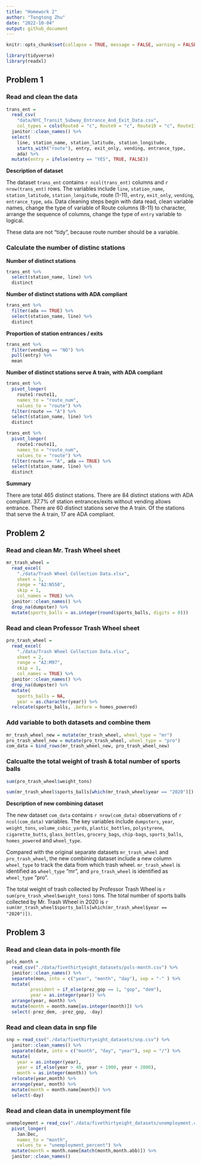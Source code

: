 ```yaml
---
title: "Homework 2"
author: "Tongtong Zhu"
date: "2022-10-04"
output: github_document
---
```


```r
knitr::opts_chunk$set(collapse = TRUE, message = FALSE, warning = FALSE)
```

```r
library(tidyverse)
library(readxl)
```

## Problem 1

### Read and clean the data 

```r
trans_ent = 
  read_csv(
    "data/NYC_Transit_Subway_Entrance_And_Exit_Data.csv",
    col_types = cols(Route8 = "c", Route9 = "c", Route10 = "c", Route11 = "c")) %>% 
  janitor::clean_names() %>% 
  select(
    line, station_name, station_latitude, station_longitude, 
    starts_with("route"), entry, exit_only, vending, entrance_type, 
    ada) %>% 
  mutate(entry = ifelse(entry == "YES", TRUE, FALSE))
```

**Description of dataset**

The dataset `trans_ent` contains `r ncol(trans_ent)` columns and `r nrow(trans_ent)` rows. The variables include `line`, `station_name`, `station_latitude`, `station_longitude`, route (1-11), `entry`, `exit_only`, `vending`, `entrance_type`, `ada`. Data cleaning steps begin with data read, clean variable names, change the type of variable of Route columns (8-11) to character, arrange the sequence of columns, change the type of `entry` variable to logical. 

These data are not "tidy", because route number should be a variable. 

### Calculate the number of distinc stations

**Number of distinct stations**

```r
trans_ent %>% 
  select(station_name, line) %>% 
  distinct
```

**Number of distinct stations with ADA compliant**

```r
trans_ent %>% 
  filter(ada == TRUE) %>% 
  select(station_name, line) %>% 
  distinct
```

**Proportion of station entrances / exits**

```r
trans_ent %>% 
  filter(vending == "NO") %>% 
  pull(entry) %>% 
  mean
```

**Number of distinct stations serve A train, with ADA compliant**

```r
trans_ent %>% 
  pivot_longer(
    route1:route11,
    names_to = "route_num",
    values_to = "route") %>% 
  filter(route == "A") %>% 
  select(station_name, line) %>% 
  distinct

trans_ent %>% 
  pivot_longer(
    route1:route11,
    names_to = "route_num",
    values_to = "route") %>% 
  filter(route == "A", ada == TRUE) %>% 
  select(station_name, line) %>% 
  distinct
```

**Summary**

There are total 465 distinct stations. 
There are 84 distinct stations with ADA compliant.
37.7% of station entrances/exits without vending allows entrance.
There are 60 distinct stations serve the A train. Of the stations that serve the A train, 17 are ADA compliant.


## Problem 2

### Read and clean Mr. Trash Wheel sheet

```r
mr_trash_wheel = 
  read_excel(
    "./data/Trash Wheel Collection Data.xlsx",
    sheet = 1,
    range = "A2:N550",
    skip = 1, 
    col_names = TRUE) %>% 
  janitor::clean_names() %>% 
  drop_na(dumpster) %>% 
  mutate(sports_balls = as.integer(round(sports_balls, digits = 0)))
```

### Read and clean Professor Trash Wheel sheet

```r
pro_trash_wheel = 
  read_excel(
    "./data/Trash Wheel Collection Data.xlsx",
    sheet = 2,
    range = "A2:M97",
    skip = 1, 
    col_names = TRUE) %>% 
  janitor::clean_names() %>% 
  drop_na(dumpster) %>% 
  mutate(
    sports_balls = NA,
    year = as.character(year)) %>% 
  relocate(sports_balls, .before = homes_powered)
```

### Add variable to both datasets and combine them

```r
mr_trash_wheel_new = mutate(mr_trash_wheel, wheel_type = "mr")
pro_trash_wheel_new = mutate(pro_trash_wheel, wheel_type = "pro")
com_data = bind_rows(mr_trash_wheel_new, pro_trash_wheel_new)

```

### Calcualte the total weight of trash & total number of sports balls

```r
sum(pro_trash_wheel$weight_tons)
```


```r
sum(mr_trash_wheel$sports_balls[which(mr_trash_wheel$year == "2020")])
```


**Description of new combining dataset**

The new dataset `com_data` contains `r nrow(com_data)` observations of `r ncol(com_data)` variables. The key variables include `dumpsters`, `year`, `weight_tons`, `volume_cubic_yards`, `plastic_bottles`, `polystyrene`, `cigarette_butts`, `glass_bottles`, `grocery_bags`, `chip-bags`, `sports_balls`, `homes_powered` and `wheel_type`. 

Compared with the original separate datasets `mr_trash_wheel` and `pro_trash_wheel`, the new combining dataset include a new column `wheel_type` to track the data from which trash wheel. `mr_trash_wheel` is identified as `wheel_type` "mr", and `pro_trash_wheel` is identified as `wheel_type` "pro". 

The total weight of trash collected by Professor Trash Wheel is `r sum(pro_trash_wheel$weight_tons)` tons. The total number of sports balls collected by Mr. Trash Wheel in 2020 is `r sum(mr_trash_wheel$sports_balls[which(mr_trash_wheel$year == "2020")])`.



## Problem 3

### Read and clean data in pols-month file

```r
pols_month = 
  read_csv("./data/fivethirtyeight_datasets/pols-month.csv") %>% 
  janitor::clean_names() %>%
  separate(mon, into = c("year", "month", "day"), sep = "-" ) %>% 
  mutate(
         president = if_else(prez_gop == 1, "gop", "dem"),
         year = as.integer(year)) %>% 
  arrange(year, month) %>% 
  mutate(month = month.name[as.integer(month)]) %>% 
  select(-prez_dem, -prez_gop, -day)

```

### Read and clean data in snp file

```r
snp = read_csv("./data/fivethirtyeight_datasets/snp.csv") %>% 
  janitor::clean_names() %>% 
  separate(date, into = c("month", "day", "year"), sep = "/") %>% 
  mutate(
    year = as.integer(year),
    year = if_else(year > 49, year + 1900, year + 2000),
    month = as.integer(month)) %>% 
  relocate(year,month) %>% 
  arrange(year, month) %>% 
  mutate(month = month.name[month]) %>% 
  select(-day) 

```

### Read and clean data in unemployment file

```r
unemployment = read_csv("./data/fivethirtyeight_datasets/unemployment.csv") %>% 
  pivot_longer(
    Jan:Dec,
    names_to = "month",
    values_to = "unemployment_percent") %>% 
  mutate(month = month.name[match(month,month.abb)]) %>% 
  janitor::clean_names()

```


















